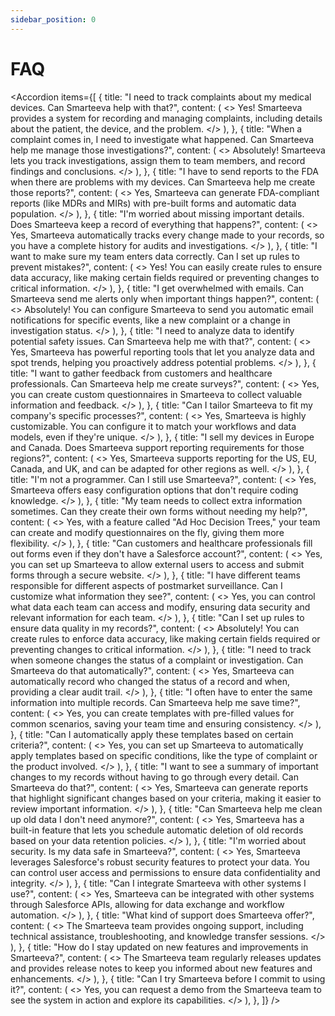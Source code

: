 ```yaml
---
sidebar_position: 0
---
```



# FAQ

<Accordion
  items={[
    {
      title:
        "I need to track complaints about my medical devices. Can Smarteeva help with that?",
      content: (
        <>
          Yes! Smarteeva provides a system for recording and managing
          complaints, including details about the patient, the device, and the
          problem.
        </>
      ),
    },
    {
      title:
        "When a complaint comes in, I need to investigate what happened. Can Smarteeva help me manage those investigations?",
      content: (
        <>
          Absolutely! Smarteeva lets you track investigations, assign them to
          team members, and record findings and conclusions.
        </>
      ),
    },
    {
      title:
        "I have to send reports to the FDA when there are problems with my devices. Can Smarteeva help me create those reports?",
      content: (
        <>
          Yes, Smarteeva can generate FDA-compliant reports (like MDRs and MIRs)
          with pre-built forms and automatic data population.
        </>
      ),
    },
    {
      title:
        "I'm worried about missing important details. Does Smarteeva keep a record of everything that happens?",
      content: (
        <>
          Yes, Smarteeva automatically tracks every change made to your records,
          so you have a complete history for audits and investigations.
        </>
      ),
    },
    {
      title:
        "I want to make sure my team enters data correctly. Can I set up rules to prevent mistakes?",
      content: (
        <>
          Yes! You can easily create rules to ensure data accuracy, like making
          certain fields required or preventing changes to critical information.
        </>
      ),
    },
    {
      title:
        "I get overwhelmed with emails. Can Smarteeva send me alerts only when important things happen?",
      content: (
        <>
          Absolutely! You can configure Smarteeva to send you automatic email
          notifications for specific events, like a new complaint or a change in
          investigation status.
        </>
      ),
    },
    {
      title:
        "I need to analyze data to identify potential safety issues. Can Smarteeva help me with that?",
      content: (
        <>
          Yes, Smarteeva has powerful reporting tools that let you analyze data
          and spot trends, helping you proactively address potential problems.
        </>
      ),
    },
    {
      title:
        "I want to gather feedback from customers and healthcare professionals. Can Smarteeva help me create surveys?",
      content: (
        <>
          Yes, you can create custom questionnaires in Smarteeva to collect
          valuable information and feedback.
        </>
      ),
    },
    {
      title: "Can I tailor Smarteeva to fit my company's specific processes?",
      content: (
        <>
          Yes, Smarteeva is highly customizable. You can configure it to match
          your workflows and data models, even if they're unique.
        </>
      ),
    },
    {
      title:
        "I sell my devices in Europe and Canada. Does Smarteeva support reporting requirements for those regions?",
      content: (
        <>
          Yes, Smarteeva supports reporting for the US, EU, Canada, and UK, and
          can be adapted for other regions as well.
        </>
      ),
    },
    {
      title: "I'm not a programmer. Can I still use Smarteeva?",
      content: (
        <>
          Yes, Smarteeva offers easy configuration options that don't require
          coding knowledge.
        </>
      ),
    },
    {
      title:
        "My team needs to collect extra information sometimes. Can they create their own forms without needing my help?",
      content: (
        <>
          Yes, with a feature called "Ad Hoc Decision Trees," your team can
          create and modify questionnaires on the fly, giving them more
          flexibility.
        </>
      ),
    },
    {
      title:
        "Can customers and healthcare professionals fill out forms even if they don't have a Salesforce account?",
      content: (
        <>
          Yes, you can set up Smarteeva to allow external users to access and
          submit forms through a secure website.
        </>
      ),
    },
    {
      title:
        "I have different teams responsible for different aspects of postmarket surveillance. Can I customize what information they see?",
      content: (
        <>
          Yes, you can control what data each team can access and modify,
          ensuring data security and relevant information for each team.
        </>
      ),
    },
    {
      title: "Can I set up rules to ensure data quality in my records?",
      content: (
        <>
          Absolutely! You can create rules to enforce data accuracy, like making
          certain fields required or preventing changes to critical information.
        </>
      ),
    },
    {
      title:
        "I need to track when someone changes the status of a complaint or investigation. Can Smarteeva do that automatically?",
      content: (
        <>
          Yes, Smarteeva can automatically record who changed the status of a
          record and when, providing a clear audit trail.
        </>
      ),
    },
    {
      title:
        "I often have to enter the same information into multiple records. Can Smarteeva help me save time?",
      content: (
        <>
          Yes, you can create templates with pre-filled values for common
          scenarios, saving your team time and ensuring consistency.
        </>
      ),
    },
    {
      title:
        "Can I automatically apply these templates based on certain criteria?",
      content: (
        <>
          Yes, you can set up Smarteeva to automatically apply templates based
          on specific conditions, like the type of complaint or the product
          involved.
        </>
      ),
    },
    {
      title:
        "I want to see a summary of important changes to my records without having to go through every detail. Can Smarteeva do that?",
      content: (
        <>
          Yes, Smarteeva can generate reports that highlight significant changes
          based on your criteria, making it easier to review important
          information.
        </>
      ),
    },
    {
      title: "Can Smarteeva help me clean up old data I don't need anymore?",
      content: (
        <>
          Yes, Smarteeva has a built-in feature that lets you schedule automatic
          deletion of old records based on your data retention policies.
        </>
      ),
    },
    {
      title: "I'm worried about security. Is my data safe in Smarteeva?",
      content: (
        <>
          Yes, Smarteeva leverages Salesforce's robust security features to
          protect your data. You can control user access and permissions to
          ensure data confidentiality and integrity.
        </>
      ),
    },
    {
      title: "Can I integrate Smarteeva with other systems I use?",
      content: (
        <>
          Yes, Smarteeva can be integrated with other systems through Salesforce
          APIs, allowing for data exchange and workflow automation.
        </>
      ),
    },
    {
      title: "What kind of support does Smarteeva offer?",
      content: (
        <>
          The Smarteeva team provides ongoing support, including technical
          assistance, troubleshooting, and knowledge transfer sessions.
        </>
      ),
    },
    {
      title:
        "How do I stay updated on new features and improvements in Smarteeva?",
      content: (
        <>
          The Smarteeva team regularly releases updates and provides release
          notes to keep you informed about new features and enhancements.
        </>
      ),
    },
    {
      title: "Can I try Smarteeva before I commit to using it?",
      content: (
        <>
          Yes, you can request a demo from the Smarteeva team to see the system
          in action and explore its capabilities.
        </>
      ),
    },
  ]}
/>

